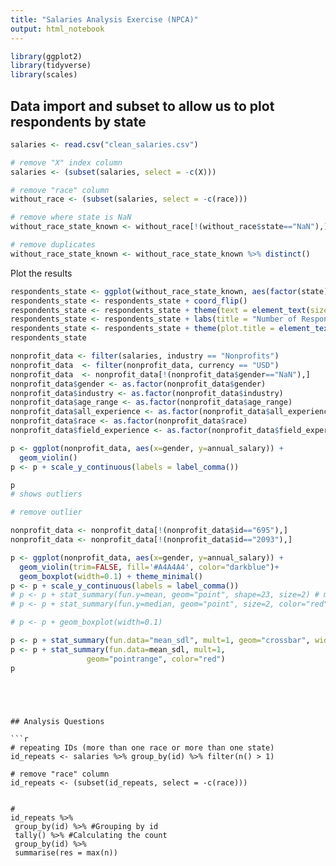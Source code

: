 ```yaml
---
title: "Salaries Analysis Exercise (NPCA)"
output: html_notebook
---
```


```r
library(ggplot2)
library(tidyverse)
library(scales)

```


## Data import and subset to allow us to plot respondents by state
```r
salaries <- read.csv("clean_salaries.csv")

# remove "X" index column
salaries <- (subset(salaries, select = -c(X)))

# remove "race" column
without_race <- (subset(salaries, select = -c(race)))

# remove where state is NaN
without_race_state_known <- without_race[!(without_race$state=="NaN"),]

# remove duplicates
without_race_state_known <- without_race_state_known %>% distinct()

```

Plot the results
```r
respondents_state <- ggplot(without_race_state_known, aes(factor(state))) + geom_bar(fill="#009E73")
respondents_state <- respondents_state + coord_flip()
respondents_state <- respondents_state + theme(text = element_text(size=10), axis.title=element_text(size=14)) 
respondents_state <- respondents_state + labs(title = "Number of Respondents by State", x= "State", y= "Count")
respondents_state <- respondents_state + theme(plot.title = element_text(size=16))
respondents_state

```


```r
nonprofit_data <- filter(salaries, industry == "Nonprofits")
nonprofit_data  <- filter(nonprofit_data, currency == "USD")
nonprofit_data  <- nonprofit_data[!(nonprofit_data$gender=="NaN"),]
nonprofit_data$gender <- as.factor(nonprofit_data$gender)
nonprofit_data$industry <- as.factor(nonprofit_data$industry)
nonprofit_data$age_range <- as.factor(nonprofit_data$age_range)
nonprofit_data$all_experience <- as.factor(nonprofit_data$all_experience)
nonprofit_data$race <- as.factor(nonprofit_data$race)
nonprofit_data$field_experience <- as.factor(nonprofit_data$field_experience)
```

```r
p <- ggplot(nonprofit_data, aes(x=gender, y=annual_salary)) + 
  geom_violin()
p <- p + scale_y_continuous(labels = label_comma())

p
# shows outliers 
```

```r
# remove outlier

nonprofit_data <- nonprofit_data[!(nonprofit_data$id=="695"),]
nonprofit_data <- nonprofit_data[!(nonprofit_data$id=="2093"),]

```

```r
p <- ggplot(nonprofit_data, aes(x=gender, y=annual_salary)) + 
  geom_violin(trim=FALSE, fill='#A4A4A4', color="darkblue")+
  geom_boxplot(width=0.1) + theme_minimal()
p <- p + scale_y_continuous(labels = label_comma())
# p <- p + stat_summary(fun.y=mean, geom="point", shape=23, size=2) # mean shown
# p <- p + stat_summary(fun.y=median, geom="point", size=2, color="red") # median shown

# p <- p + geom_boxplot(width=0.1)

p <- p + stat_summary(fun.data="mean_sdl", mult=1, geom="crossbar", width=0.2 )
p <- p + stat_summary(fun.data=mean_sdl, mult=1, 
                 geom="pointrange", color="red")
p
```

```




## Analysis Questions

```r
# repeating IDs (more than one race or more than one state)
id_repeats <- salaries %>% group_by(id) %>% filter(n() > 1)

# remove "race" column 
id_repeats <- (subset(id_repeats, select = -c(race)))


# 
id_repeats %>%
 group_by(id) %>% #Grouping by id 
 tally() %>% #Calculating the count
 group_by(id) %>%
 summarise(res = max(n)) 


```


